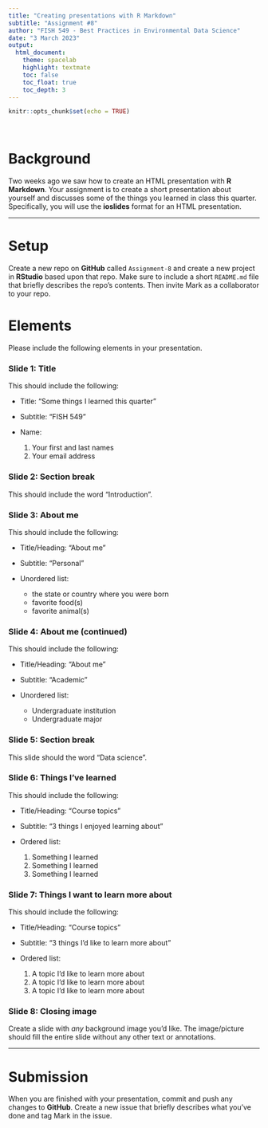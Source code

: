 ```yaml
---
title: "Creating presentations with R Markdown"
subtitle: "Assignment #8"
author: "FISH 549 - Best Practices in Environmental Data Science"
date: "3 March 2023"
output:
  html_document:
    theme: spacelab
    highlight: textmate
    toc: false
    toc_float: true
    toc_depth: 3
---
```


```r
knitr::opts_chunk$set(echo = TRUE)
```

<br>

# Background

Two weeks ago we saw how to create an HTML presentation with **R Markdown**. Your assignment is to create a short presentation about yourself and discusses some of the things you learned in class this quarter. Specifically, you will use the **ioslides** format for an HTML presentation.

***

# Setup

Create a new repo on **GitHub** called `Assignment-8` and create a new project in **RStudio** based upon that repo. Make sure to include a short `README.md` file that briefly describes the repo's contents. Then invite Mark as a collaborator to your repo.

# Elements

Please include the following elements in your presentation.

### Slide 1: Title

This should include the following:

* Title: "Some things I learned this quarter"

* Subtitle: "FISH 549"

* Name:

    1) Your first and last names  
    2) Your email address

### Slide 2: Section break

This should include the word "Introduction".

### Slide 3: About me

This should include the following:

* Title/Heading: "About me"

* Subtitle: "Personal"

* Unordered list:

    - the state or country where you were born  
    - favorite food(s)  
    - favorite animal(s)

### Slide 4: About me (continued)

This should include the following:

* Title/Heading: "About me"

* Subtitle: "Academic"

* Unordered list:

    - Undergraduate institution    
    - Undergraduate major    

### Slide 5: Section break

This slide should the word "Data science".

### Slide 6: Things I've learned

This should include the following:

* Title/Heading: "Course topics"

* Subtitle: "3 things I enjoyed learning about"

* Ordered list:

    1) Something I learned    
    2) Something I learned    
    3) Something I learned  

### Slide 7: Things I want to learn more about

This should include the following:

* Title/Heading: "Course topics"

* Subtitle: "3 things I'd like to learn more about"

* Ordered list:

    1) A topic I'd like to learn more about    
    2) A topic I'd like to learn more about    
    3) A topic I'd like to learn more about  

### Slide 8: Closing image

Create a slide with *any* background image you'd like. The image/picture should fill the entire slide without any other text or annotations.

***

# Submission

When you are finished with your presentation, commit and push any changes to **GitHub**. Create a new issue that briefly describes what you've done and tag Mark in the issue.






